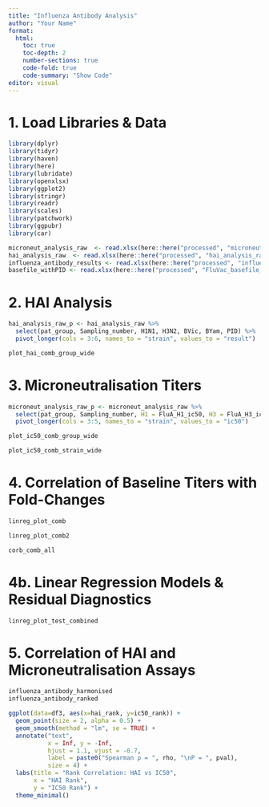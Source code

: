 ```yaml
---
title: "Influenza Antibody Analysis"
author: "Your Name"
format:
  html:
    toc: true
    toc-depth: 2
    number-sections: true
    code-fold: true
    code-summary: "Show Code"
editor: visual
---
```


# 1. Load Libraries & Data

```r
library(dplyr)
library(tidyr)
library(haven)
library(here)
library(lubridate)
library(openxlsx)
library(ggplot2)
library(stringr)
library(readr)
library(scales)
library(patchwork)
library(ggpubr)
library(car)

microneut_analysis_raw  <- read.xlsx(here::here("processed", "microneut_analysis_raw.xlsx"))
hai_analysis_raw  <- read.xlsx(here::here("processed", "hai_analysis_raw.xlsx"))
influenza_antibody_results <- read.xlsx(here::here("processed", "influenza_antibody_results.xlsx"))
basefile_withPID <- read.xlsx(here::here("processed", "FluVac_basefile_withPID.xlsx"))
```

# 2. HAI Analysis

```r
hai_analysis_raw_p <- hai_analysis_raw %>%
  select(pat_group, Sampling_number, H1N1, H3N2, BVic, BYam, PID) %>%
  pivot_longer(cols = 3:6, names_to = "strain", values_to = "result")

plot_hai_comb_group_wide
```

# 3. Microneutralisation Titers

```r
microneut_analysis_raw_p <- microneut_analysis_raw %>%
  select(pat_group, Sampling_number, H1 = FluA_H1_ic50, H3 = FluA_H3_ic50, Vic = FluA_Vic_ic50, PID) %>%
  pivot_longer(cols = 3:5, names_to = "strain", values_to = "ic50")

plot_ic50_comb_group_wide

plot_ic50_comb_strain_wide
```

# 4. Correlation of Baseline Titers with Fold-Changes

```r
linreg_plot_comb

linreg_plot_comb2

corb_comb_all
```

# 4b. Linear Regression Models & Residual Diagnostics

```r
linreg_plot_test_combined
```

# 5. Correlation of HAI and Microneutralisation Assays

```r
influenza_antibody_harmonised
influenza_antibody_ranked

ggplot(data=df3, aes(x=hai_rank, y=ic50_rank)) +
  geom_point(size = 2, alpha = 0.5) +
  geom_smooth(method = "lm", se = TRUE) +
  annotate("text",
           x = Inf, y = -Inf,
           hjust = 1.1, vjust = -0.7,
           label = paste0("Spearman ρ = ", rho, "\nP = ", pval),
           size = 4) +
  labs(title = "Rank Correlation: HAI vs IC50",
       x = "HAI Rank",
       y = "IC50 Rank") +
  theme_minimal()
```
